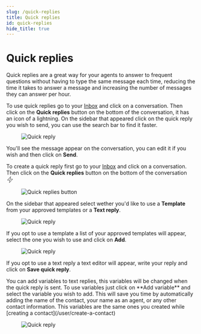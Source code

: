 ```yaml
---
slug: /quick-replies
title: Quick replies
id: quick-replies
hide_title: true
---
```



<Banner
  title='Quick replies'
  gif='https://hilos-media.s3.us-east-2.amazonaws.com/documentation/userdocs/using-hilos/reference/inbox/quick-replies/quick-replies.gif'
/>

# Quick replies

Quick replies are a great way for your agents to answer to frequent questions without having to type the same message each time, reducing the time it takes to answer a message and increasing the number of messages they can answer per hour.

To use quick replies go to your [Inbox](https://app.hilos.io/inbox/) and click on a conversation. Then click on the **Quick replies** button on the bottom of the conversation, it has an icon of a lightning. On the sidebar that appeared click on the quick reply you wish to send, you can use the search bar to find it faster.

<figure>
  <img
    src='https://hilos-media.s3.us-east-2.amazonaws.com/documentation/userdocs/using-hilos/reference/inbox/quick-replies/img2.png'
    alt='Quick reply'
  />
</figure>

You'll see the message appear on the conversation, you can edit it if you wish and then click on **Send**.

To create a quick reply first go to your [Inbox](https://app.hilos.io/inbox/) and click on a conversation. Then click on the **Quick replies** button on the bottom of the conversation <svg xmlns="http://www.w3.org/2000/svg" fill="none" viewBox="0 0 24 24" width="20" strokeWidth={1.5} stroke="currentColor" className="w-6 h-6"><path strokeLinecap="round" strokeLinejoin="round" d="M3.75 13.5l10.5-11.25L12 10.5h8.25L9.75 21.75 12 13.5H3.75z" /></svg>

<figure>
  <img
    src='https://hilos-media.s3.us-east-2.amazonaws.com/documentation/userdocs/using-hilos/reference/inbox/quick-replies/img1.png'
    alt='Quick replies button'
  />
</figure>

On the sidebar that appeared select wether you'd like to use a **Template** from your approved templates or a **Text reply**.

<figure>
  <img
    src='https://hilos-media.s3.us-east-2.amazonaws.com/documentation/userdocs/using-hilos/reference/inbox/quick-replies/img3.png'
    alt='Quick reply'
  />
</figure>

<Banner
  h2
  title='Template quick reply'
  gif='https://hilos-media.s3.us-east-2.amazonaws.com/documentation/userdocs/using-hilos/reference/inbox/quick-replies/template-quick-reply.gif'
/>

If you opt to use a template a list of your approved templates will appear, select the one you wish to use and click on **Add**.

<figure>
  <img
    src='https://hilos-media.s3.us-east-2.amazonaws.com/documentation/userdocs/using-hilos/reference/inbox/quick-replies/img4.png'
    alt='Quick reply'
  />
</figure>

<Banner
  h2
  title='Text quick reply'
  gif='https://hilos-media.s3.us-east-2.amazonaws.com/documentation/userdocs/using-hilos/reference/inbox/quick-replies/text-quick-reply.gif'
/>

If you opt to use a text reply a text editor will appear, write your reply and click on **Save quick reply**.

<Tip>
You can add variables to text replies, this variables will be changed when the quick reply is sent. To use variables just click on **Add variable** and select the variable you wish to add. This will save you time by automatically adding the name of the contact, your name as an agent, or any other contact information.
This variables are the same ones you created while [creating a contact](/user/create-a-contact)
</Tip>

<figure>
  <img
    src='https://hilos-media.s3.us-east-2.amazonaws.com/documentation/userdocs/using-hilos/reference/inbox/quick-replies/img5.png'
    alt='Quick reply'
  />
</figure>
